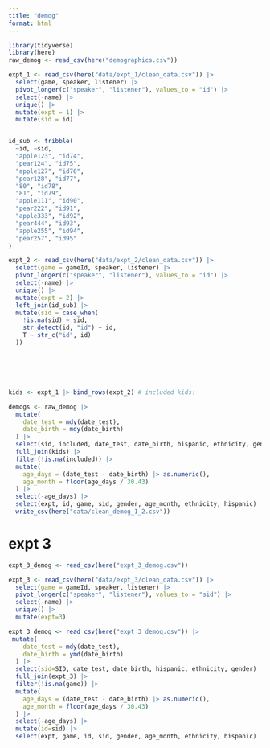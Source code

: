 ```yaml
---
title: "demog"
format: html
---
```


```r
library(tidyverse)
library(here)
raw_demog <- read_csv(here("demographics.csv"))
```

```r
expt_1 <- read_csv(here("data/expt_1/clean_data.csv")) |>
  select(game, speaker, listener) |>
  pivot_longer(c("speaker", "listener"), values_to = "id") |>
  select(-name) |>
  unique() |>
  mutate(expt = 1) |>
  mutate(sid = id)


id_sub <- tribble(
  ~id, ~sid,
  "apple123", "id74",
  "pear124", "id75",
  "apple127", "id76",
  "pear128", "id77",
  "80", "id78",
  "81", "id79",
  "apple111", "id90",
  "pear222", "id91",
  "apple333", "id92",
  "pear444", "id93",
  "apple255", "id94",
  "pear257", "id95"
)

expt_2 <- read_csv(here("data/expt_2/clean_data.csv")) |>
  select(game = gameId, speaker, listener) |>
  pivot_longer(c("speaker", "listener"), values_to = "id") |>
  select(-name) |>
  unique() |>
  mutate(expt = 2) |>
  left_join(id_sub) |>
  mutate(sid = case_when(
    !is.na(sid) ~ sid,
    str_detect(id, "id") ~ id,
    T ~ str_c("id", id)
  ))






kids <- expt_1 |> bind_rows(expt_2) # included kids!
```

```r
demogs <- raw_demog |>
  mutate(
    date_test = mdy(date_test),
    date_birth = mdy(date_birth)
  ) |>
  select(sid, included, date_test, date_birth, hispanic, ethnicity, gender) |>
  full_join(kids) |>
  filter(!is.na(included)) |>
  mutate(
    age_days = (date_test - date_birth) |> as.numeric(),
    age_month = floor(age_days / 30.43)
  ) |>
  select(-age_days) |>
  select(expt, id, game, sid, gender, age_month, ethnicity, hispanic) |>
  write_csv(here("data/clean_demog_1_2.csv"))
```

# expt 3

```r

expt_3_demog <- read_csv(here("expt_3_demog.csv"))

expt_3 <- read_csv(here("data/expt_3/clean_data.csv")) |>
  select(game = gameId, speaker, listener) |>
  pivot_longer(c("speaker", "listener"), values_to = "sid") |>
  select(-name) |>
  unique() |> 
  mutate(expt=3)

expt_3_demog <- read_csv(here("expt_3_demog.csv")) |> 
 mutate(
    date_test = mdy(date_test),
    date_birth = ymd(date_birth)
  ) |>
  select(sid=SID, date_test, date_birth, hispanic, ethnicity, gender) |> 
  full_join(expt_3) |> 
  filter(!is.na(game)) |> 
  mutate(
    age_days = (date_test - date_birth) |> as.numeric(),
    age_month = floor(age_days / 30.43)
  ) |>
  select(-age_days) |>
  mutate(id=sid) |> 
  select(expt, game, id, sid, gender, age_month, ethnicity, hispanic) |> write_csv(here("data/clean_demog_3.csv"))

```


